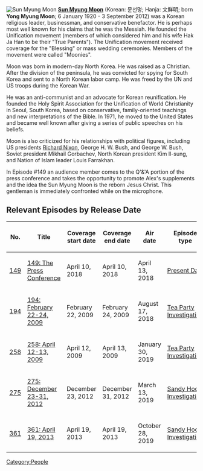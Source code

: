 [[File:Sun Myung Moon.png|thumb|Sun Myung Moon]]
'''[https://en.wikipedia.org/wiki/Sun_Myung_Moon Sun Myung Moon]''' (Korean: 문선명; Hanja: 文鮮明; born '''Yong Myung Moon'''; 6 January 1920 - 3 September 2012) was a Korean religious leader, businessman, and conservative benefactor.  He is perhaps most well known for his claims that he was the Messiah.  He founded the Unification movement (members of which considered him and his wife Hak Ja Han to be their "True Parents").  The Unification movement received coverage for the "Blessing" or mass wedding ceremonies.  Members of the movement were called "Moonies".

Moon was born in modern-day North Korea.  He was raised as a Christian.  After the division of the peninsula, he was convicted for spying for South Korea and sent to a North Korean labor camp.  He was freed by the UN and US troops during the Korean War.

He was an anti-communist and an advocate for Korean reunification.  He founded the Holy Spirit Association for the Unification of World Christianity in Seoul, South Korea, based on conservative, family-oriented teachings and new interpretations of the Bible. In 1971, he moved to the United States and became well known after giving a series of public speeches on his beliefs.

Moon is also criticized for his relationships with political figures, including US presidents [[Richard Nixon]], George H. W. Bush, and George W. Bush, Soviet president Mikhail Gorbachev, North Korean president Kim Il-sung, and Nation of Islam leader Louis Farrakhan.

In Episode #149 an audience member comes to the Q'&'A portion of the press conference and takes the opportunity to promote Alex's supplements and the idea the Sun Myung Moon is the reborn Jesus Christ.  This gentleman is immediately confronted while on the microphone.

==Relevant Episodes by Release Date==
{| class="fandom-table"
!No.
!Title
!Coverage
start date
!Coverage
end date
!Air date
!Episode type
|-
|[[149: The Press Conference|149]]
|[[149: The Press Conference]]
|April 10, 2018
|April 10, 2018
|April 13, 2018
|[[:Category:Present Day|Present Day]]
|-
|[[194: February 22-24, 2009|194]]
|[[194: February 22-24, 2009]]
|February 22, 2009
|February 24, 2009
|August 17, 2018
|[[:Category:Tea Party Investigation|Tea Party Investigation]]
|-
|[[258: April 12-13, 2009|258]]
|[[258: April 12-13, 2009]]
|April 12, 2009
|April 13, 2009
|January 30, 2019
|[[:Category:Tea Party Investigation|Tea Party Investigation]]
|-
|[[275: December 23-31, 2012|275]]
|[[275: December 23-31, 2012]]
|December 23, 2012
|December 31, 2012
|March 13, 2019
|[[:Category:Sandy Hook Investigation|Sandy Hook Investigation]]
|-
|[[361: April 19, 2013|361]]
|[[361: April 19, 2013]]
|April 19, 2013
|April 19, 2013
|October 28, 2019
|[[:Category:Sandy Hook Investigation|Sandy Hook Investigation]]
|}

[[Category:People]]
